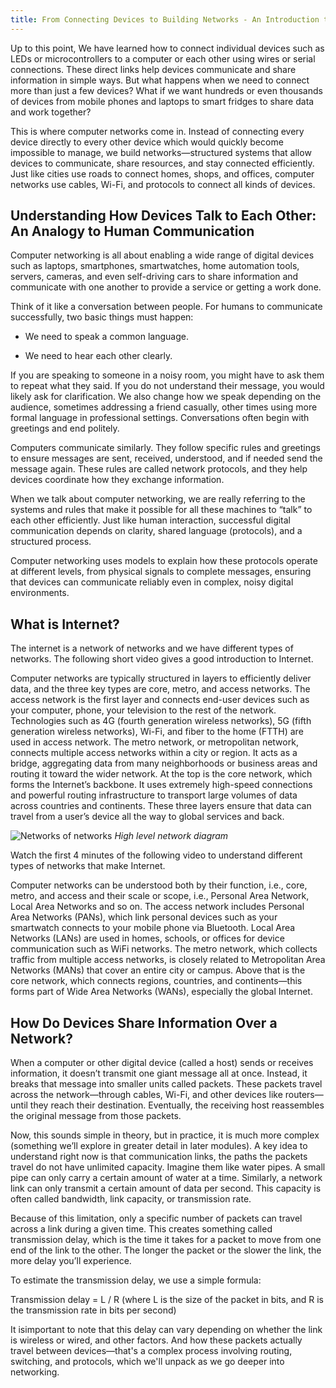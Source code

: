 ```yaml
---
title: From Connecting Devices to Building Networks - An Introduction to Computer Networking
---
```



Up to this point, We have learned how to connect individual devices such as LEDs or microcontrollers to a computer or each other using wires or serial connections. These direct links help devices communicate and share information in simple ways. But what happens when we need to connect more than just a few devices? What if we want hundreds or even thousands of devices from mobile phones and laptops to smart fridges to share data and work together?

This is where computer networks come in. Instead of connecting every device directly to every other device which would quickly become impossible to manage, we build networks—structured systems that allow devices to communicate, share resources, and stay connected efficiently. Just like cities use roads to connect homes, shops, and offices, computer networks use cables, Wi-Fi, and protocols to connect all kinds of devices.


## Understanding How Devices Talk to Each Other: An Analogy to Human Communication

Computer networking is all about enabling a wide range of digital devices such as laptops, smartphones, smartwatches, home automation tools, servers, cameras, and even self-driving cars to share information and communicate with one another to provide a service or getting a work done.

Think of it like a conversation between people. For humans to communicate successfully, two basic things must happen:

- We need to speak a common language.

- We need to hear each other clearly.

If you are speaking to someone in a noisy room, you might have to ask them to repeat what they said. If you do not understand their message, you would likely ask for clarification. We also change how we speak depending on the audience, sometimes addressing a friend casually, other times using more formal language in professional settings. Conversations often begin with greetings and end politely.

Computers communicate similarly. They follow specific rules and greetings to ensure messages are sent, received, understood, and if needed send the message again. These rules are called network protocols, and they help devices coordinate how they exchange information.

When we talk about computer networking, we are really referring to the systems and rules that make it possible for all these machines to “talk” to each other efficiently. Just like human interaction, successful digital communication depends on clarity, shared language (protocols), and a structured process.

Computer networking uses models to explain how these protocols operate at different levels, from physical signals to complete messages, ensuring that devices can communicate reliably even in complex, noisy digital environments. 


## What is Internet?

The internet is a network of networks and we have different types of networks. The following short video gives a good introduction to Internet. 

<div class='not-content'>
  <YouTube id='Dxcc6ycZ73M' params='fs=1&modestbranding=1&rel=0&autoplay=1' />
</div>

Computer networks are typically structured in layers to efficiently deliver data, and the three key types are core, metro, and access networks. The access network is the first layer and connects end-user devices such as your computer, phone, your television to the rest of the network.  Technologies such as 4G (fourth generation wireless networks), 5G (fifth generation wireless networks), Wi-Fi, and fiber to the home (FTTH) are used in access network. The metro network, or metropolitan network, connects multiple access networks within a city or region. It acts as a bridge, aggregating data from many neighborhoods or business areas and routing it toward the wider network. At the top is the core network, which forms the Internet’s backbone. It uses extremely high-speed connections and powerful routing infrastructure to transport large volumes of data across countries and continents. These three layers ensure that data can travel from a user’s device all the way to global services and back.


![Networks of networks](./images/Networks.jpg)
_High level network diagram_

Watch the first 4 minutes of the following video to understand different types of networks that make Internet. 

<div class='not-content'>
  <YouTube id='sMHzfigUxz4' params='fs=1&modestbranding=1&rel=0&autoplay=1' />
</div>

Computer networks can be understood both by their function, i.e., core, metro, and access and their scale or scope, i.e., Personal Area Network, Local Area Networks and so on. The access network includes Personal Area Networks (PANs), which link personal devices such as your smartwatch connects to your mobile phone via Bluetooth. Local Area Networks (LANs) are used in homes, schools, or offices for device communication such as WiFi networks. The metro network, which collects traffic from multiple access networks, is closely related to Metropolitan Area Networks (MANs) that cover an entire city or campus. Above that is the core network, which connects regions, countries, and continents—this forms part of Wide Area Networks (WANs), especially the global Internet. 



## How Do Devices Share Information Over a Network?

When a computer or other digital device (called a host) sends or receives information, it doesn’t transmit one giant message all at once. Instead, it breaks that message into smaller units called packets. These packets travel across the network—through cables, Wi-Fi, and other devices like routers—until they reach their destination. Eventually, the receiving host reassembles the original message from those packets.

Now, this sounds simple in theory, but in practice, it is much more complex (something we’ll explore in greater detail in later modules). A key idea to understand right now is that communication links, the paths the packets travel do not have unlimited capacity. Imagine them like water pipes. A small pipe can only carry a certain amount of water at a time. Similarly, a network link can only transmit a certain amount of data per second. This capacity is often called bandwidth, link capacity, or transmission rate.

Because of this limitation, only a specific number of packets can travel across a link during a given time. This creates something called transmission delay, which is the time it takes for a packet to move from one end of the link to the other. The longer the packet or the slower the link, the more delay you’ll experience.

To estimate the transmission delay, we use a simple formula:

Transmission delay = L / R
(where L is the size of the packet in bits, and R is the transmission rate in bits per second)

It isimportant to note that this delay can vary depending on whether the link is wireless or wired, and other factors. And how these packets actually travel between devices—that's a complex process involving routing, switching, and protocols, which we'll unpack as we go deeper into networking.
